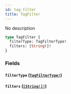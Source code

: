 ```yaml
---
id: tag-filter
title: TagFilter
---
```


No description

```graphql
type TagFilter {
  filterType: TagFilterType!
  filters: [String!]!
}
```

### Fields

#### `filterType` ([`TagFilterType!`](/graphql/enums/tag-filter-type))

#### `filters` ([`[String!]!`](/graphql/scalars/string))
